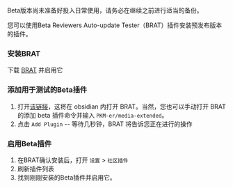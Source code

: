
<ObsidianInfo channel="beta" lang="zh-CN" />

<Callout type="warning">
  Beta版本尚未准备好投入日常使用，请务必在继续之前进行适当的备份。
</Callout>

您可以使用Beta Reviewers Auto-update Tester（BRAT）插件安装预发布版本的插件。

<Steps>

### 安装BRAT

下载 [BRAT](https://obsidian.md/plugins?id=obsidian42-brat) 并启用它

### 添加用于测试的Beta插件

1. 打开[该链接](obsidian://brat?plugin=PKM-er/media-extended)，这将在 obsidian 内打开 BRAT。当然，您也可以手动打开 BRAT 的添加 beta 插件命令并输入 `PKM-er/media-extended`。
2. 点击 `Add Plugin` -- 等待几秒钟，BRAT 将告诉您正在进行的操作

### 启用Beta插件

1. 在BRAT确认安装后，打开 `设置` > `社区插件`
2. 刷新插件列表
3. 找到刚刚安装的Beta插件并启用它。

</Steps>
